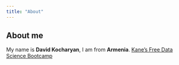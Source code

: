 ```yaml
---
title: "About"
---
```

## About me
My name is **David Kocharyan**, I am from **Armenia**.
[Kane's Free Data Science Bootcamp](https://bootcamp.davidkane.info)
